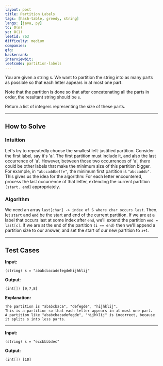 ```yaml
---
layout: post
title: Partition Labels
tags: [hash-table, greedy, string]
langs: [java, py]
tc: O(n)
sc: O(1)
leetid: 763
difficulty: medium
companies: 
gfg: 
hackerrank: 
interviewbit: 
leetcode: partition-labels
---
```


You are given a string s. We want to partition the string into as many parts as possible so that each letter appears in at most one part.

Note that the partition is done so that after concatenating all the parts in order, the resultant string should be `s`.

Return a list of integers representing the size of these parts.

---

## How to Solve

### Intuition

Let's try to repeatedly choose the smallest left-justified partition. 
Consider the first label, say it's 'a'. 
The first partition must include it, and also the last occurrence of 'a'. 
However, between those two occurrences of 'a', 
there could be other labels that make the minimum size of this partition bigger. 
For example, in `"abccaddbeffe"`, the minimum first partition is `"abccaddb"`. 
This gives us the idea for the algorithm: For each letter encountered, 
process the last occurrence of that letter, extending the current partition `[start, end]` appropriately.

### Algorithm

We need an array `last[char] -> index of S where char occurs last`. 
Then, let `start` and `end` be the start and end of the current partition. 
If we are at a label that occurs last at some index after `end`, 
we'll extend the partition `end = last[c]`. 
If we are at the end of the partition `(i == end)` then we'll append a partition size to our answer, 
and set the start of our new partition to `i+1`.

---

## Test Cases

**Input:** 
```
(string) s = "ababcbacadefegdehijhklij"
```

**Output:** 
```
(int[]) [9,7,8]
```

**Explanation:**
```
The partition is "ababcbaca", "defegde", "hijhklij".
This is a partition so that each letter appears in at most one part.
A partition like "ababcbacadefegde", "hijhklij" is incorrect, because it splits s into less parts.
```

---

**Input:**
```
(string) s = "eccbbbbdec"
```

**Output:**
```
(int[]) [10]
```
